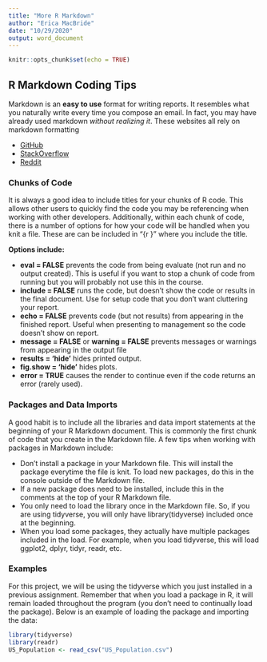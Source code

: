 ---
title: "More R Markdown"
author: "Erica MacBride"
date: "10/29/2020"
output: word_document
---

<!--
Date Created 10/29/2020
Description: This is an R Markdown document. Markdown is a simple formatting syntax for authoring HTML, PDF, and MS
Word documents. The following is just a sample of some of the things you can do with R Markdown.
Modified: 2020-10-29. Word file document.
-->

```{r setup, include=FALSE}
knitr::opts_chunk$set(echo = TRUE)
```

## R Markdown Coding Tips
Markdown is an **easy to use** format for writing reports. It resembles what you naturally write every
time you compose an email. In fact, you may have already used markdown *without realizing it*.
These websites all rely on markdown formatting  

* [GitHub](https://github.com/)
* [StackOverflow](https://stackoverflow.com/)
* [Reddit](https://www.reddit.com/)

### Chunks of Code
It is always a good idea to include titles for your chunks of R code. This allows other users to quickly
find the code you may be referencing when working with other developers. Additionally, within
each chunk of code, there is a number of options for how your code will be handled when you knit
a file. These are can be included in “{r }” where you include the title.  

__Options include:__  

* **eval = FALSE** prevents the code from being evaluate (not run and no output created). This is
useful if you want to stop a chunk of code from running but you will probably not use this in
the course.
* **include = FALSE** runs the code, but doesn’t show the code or results in the final document.
Use for setup code that you don’t want cluttering your report.
* **echo = FALSE** prevents code (but not results) from appearing in the finished report. Useful
when presenting to management so the code doesn’t show on report.
* **message = FALSE** or **warning = FALSE** prevents messages or warnings from appearing in the
output file
* **results = ‘hide’** hides printed output.
* **fig.show = ‘hide’** hides plots.
* **error = TRUE** causes the render to continue even if the code returns an error (rarely used).  

### Packages and Data Imports
A good habit is to include all the libraries and data import statements at the beginning of your R
Markdown document. This is commonly the first chunk of code that you create in the Markdown
file.
A few tips when working with packages in Markdown include:  

* Don’t install a package in your Markdown file. This will install the package everytime the file is
knit. To load new packages, do this in the console outside of the Markdown file.  
* If a new package does need to be installed, include this in the comments at the top of your R
Markdown file.  
* You only need to load the library once in the Markdown file. So, if you are using tidyverse, you
will only have library(tidyverse) included once at the beginning.  
* When you load some packages, they actually have multiple packages included in the load. For
example, when you load tidyverse, this will load ggplot2, dplyr, tidyr, readr, etc.  

### Examples
For this project, we will be using the tidyverse which you just installed in a previous assignment.
Remember that when you load a package in R, it will remain loaded throughout the program (you
don’t need to continually load the package).
Below is an example of loading the package and importing the data:  
```{r Packages}
library(tidyverse)
library(readr)
US_Population <- read_csv("US_Population.csv")
```

